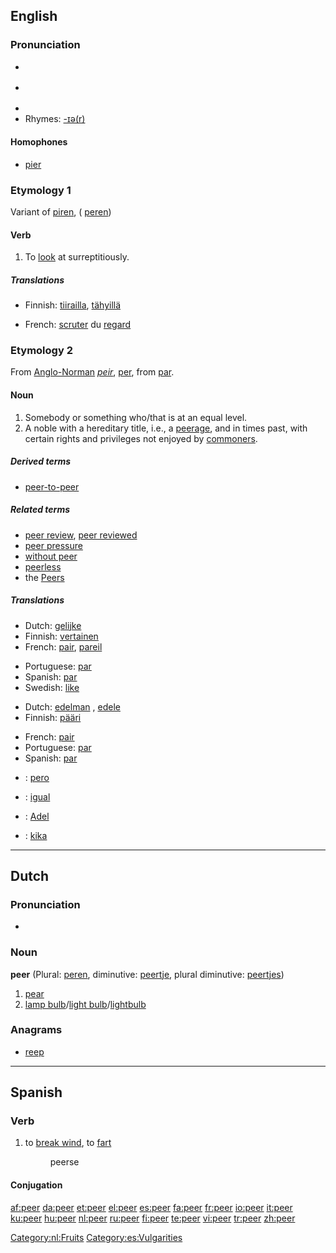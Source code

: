 {{wikipedia}}
==English==

===Pronunciation===
* {{IPA|/'piːə/}} {{italbrac|[[RP]]}}
* {{IPA|/'piːər/}} {{italbrac|US}}
* {{audio|en-us-peer.ogg|Audio (US)}}
* Rhymes: [[Rhymes:English:-ɪə(r)|-ɪə(r)]]

====Homophones====
* [[pier]]

===Etymology 1===
Variant of [[piren]], ({{ME.}} [[peren]])

====Verb====
{{en-verb}}

# To [[look]] at surreptitiously.

=====Translations=====
{{trans-top|To look at surreptitiously}}
* Finnish: [[tiirailla]], [[tähyillä]]
{{trans-mid}}
* French: [[scruter]] du [[regard]]
{{trans-bottom}}

===Etymology 2===
From [[Anglo-Norman]] ''[[peir]]'', {{OF.}} [[per#Old French|per]], from {{L.}} [[par#Latin|par]].

====Noun====
{{en-noun}}

# Somebody or something who/that is at an equal level.
# A noble with a hereditary title, i.e., a [[peerage]], and in times past, with certain rights and privileges not enjoyed by [[commoner]]s.

=====Derived terms=====
* [[peer-to-peer]]

=====Related terms=====
* [[peer review]], [[peer reviewed]]
* [[peer pressure]]
* [[without peer]]
* [[peerless]]
* the [[Peers]]

=====Translations=====
{{trans-top|of equal level}}
* Dutch: [[gelijke]] {{m|f}}
* Finnish: [[vertainen]]
* French: [[pair#French|pair]], [[pareil]]
{{trans-mid}}
* Portuguese: [[par]] {{m}}
* Spanish: [[par]] {{m}}
* Swedish: [[like]]
{{trans-bottom}}

{{trans-top|noble}}
* Dutch: [[edelman]] {{m}}, [[edele]] {{m}}
* Finnish: [[pääri]]
{{trans-mid}}
* French: [[pair#French|pair]] {{m}}
* Portuguese: [[par]] {{m}}
* Spanish: [[par]] {{m}}
{{trans-bottom}}

{{checktrans-top}}
* {{ttbc|Ido}} : [[pero]]
* {{ttbc|Catalan}}: [[igual]] {{m}}
* {{ttbc|German}}: [[Adel]] {{m}}
* {{ttbc|Swedish}}: [[kika]] {{c}}
{{trans-bottom}}

----

==Dutch==

===Pronunciation===
* {{IPA|/'peːr/}}

===Noun===
'''peer''' {{f}} (Plural: [[peren]], diminutive: [[peertje]], plural diminutive: [[peertjes]])

# [[pear]]
# [[lamp bulb]]/[[light bulb]]/[[lightbulb]]

===Anagrams===
* [[reep]]

[[Category:nl:Fruits]]

----

==Spanish==

===Verb===
{{es-verb-er|pe|past participle=peído}}

# to [[break wind]], to [[fart]]
#: peerse

====Conjugation====
{{es-conj-eer|p}}

[[Category:es:Vulgarities]]

[[af:peer]]
[[da:peer]]
[[et:peer]]
[[el:peer]]
[[es:peer]]
[[fa:peer]]
[[fr:peer]]
[[io:peer]]
[[it:peer]]
[[ku:peer]]
[[hu:peer]]
[[nl:peer]]
[[ru:peer]]
[[fi:peer]]
[[te:peer]]
[[vi:peer]]
[[tr:peer]]
[[zh:peer]]